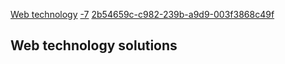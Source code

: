 [[Property:title|Web technology]]
[[Property:weight|-7]]
[[Property:uuid|2b54659c-c982-239b-a9d9-003f3868c49f]]
== Web technology solutions==


